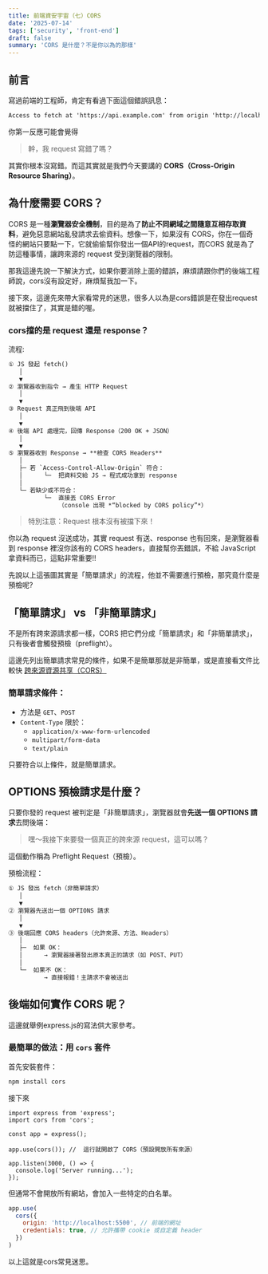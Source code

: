 ```yaml
---
title: 前端資安宇宙（七）CORS
date: '2025-07-14'
tags: ['security', 'front-end']
draft: false
summary: 'CORS 是什麼？不是你以為的那樣'
---
```


## 前言

寫過前端的工程師，肯定有看過下面這個錯誤訊息：

```txt
Access to fetch at 'https://api.example.com' from origin 'http://localhost:5500' has been blocked by CORS policy
```

你第一反應可能會覺得

> 幹，我 request 寫錯了嗎？

其實你根本沒寫錯。而這其實就是我們今天要講的 **CORS（Cross-Origin Resource Sharing）**。

## 為什麼需要 CORS？

CORS 是一種**瀏覽器安全機制**，目的是為了**防止不同網域之間隨意互相存取資料**，避免惡意網站亂發請求去偷資料。想像一下，如果沒有 CORS，你在一個奇怪的網站只要點一下，它就偷偷幫你發出一個API的request，而CORS 就是為了防這種事情，讓跨來源的 request 受到瀏覽器的限制。

那我這邊先說一下解決方式，如果你要消除上面的錯誤，麻煩請跟你們的後端工程師說，cors沒有設定好，麻煩幫我加一下。

接下來，這邊先來帶大家看常見的迷思，很多人以為是cors錯誤是在發出request就被擋住了，其實是錯的喔。

### cors擋的是 request 還是 response？

流程:

```txt
① JS 發起 fetch()
   │
   ▼
② 瀏覽器收到指令 → 產生 HTTP Request
   │
   ▼
③ Request 真正飛到後端 API
   │
   ▼
④ 後端 API 處理完，回傳 Response（200 OK + JSON）
   │
   ▼
⑤ 瀏覽器收到 Response → **檢查 CORS Headers**
   │
   ├─ 若 `Access-Control-Allow-Origin` 符合：
   │      └─  把資料交給 JS → 程式成功拿到 response
   │
   └─ 若缺少或不符合：
          └─  直接丟 CORS Error
              （console 出現 *“blocked by CORS policy”*）
```

> 特別注意：Request 根本沒有被擋下來！

你以為 request 沒送成功，其實 request 有送、response 也有回來，是瀏覽器看到 response 裡沒你該有的 CORS headers，直接幫你丟錯誤，不給 JavaScript 拿資料而已，這點非常重要!!

先說以上這張圖其實是「簡單請求」的流程，他並不需要進行預檢，那究竟什麼是預檢呢?

## 「簡單請求」 vs 「非簡單請求」

不是所有跨來源請求都一樣，CORS 把它們分成「簡單請求」和「非簡單請求」，只有後者會觸發預檢（preflight）。

這邊先列出簡單請求常見的條件，如果不是簡單那就是非簡單，或是直接看文件比較快 [跨來源資源共享（CORS）](https://developer.mozilla.org/zh-TW/docs/Web/HTTP/Guides/CORS#%E8%A8%AA%E5%95%8F%E6%8E%A7%E5%88%B6%E5%A0%B4%E6%99%AF%E7%AF%84%E4%BE%8B)

### 簡單請求條件：

- 方法是 `GET`、`POST`
- `Content-Type` 限於：
  - `application/x-www-form-urlencoded`
  - `multipart/form-data`
  - `text/plain`

只要符合以上條件，就是簡單請求。

## OPTIONS 預檢請求是什麼？

只要你發的 request 被判定是「非簡單請求」，瀏覽器就會**先送一個 OPTIONS 請求**去問後端：

> 嘿～我接下來要發一個真正的跨來源 request，這可以嗎？

這個動作稱為 Preflight Request（預檢）。

預檢流程：

```txt
① JS 發出 fetch（非簡單請求）
   │
   ▼
② 瀏覽器先送出一個 OPTIONS 請求
   │
   ▼
③ 後端回應 CORS headers（允許來源、方法、Headers）
   │
   ├─  如果 OK：
   │      → 瀏覽器接著發出原本真正的請求（如 POST、PUT）
   │
   └─  如果不 OK：
          → 直接報錯！主請求不會被送出
```

## 後端如何實作 CORS 呢？

這邊就舉例express.js的寫法供大家參考。

### 最簡單的做法：用 `cors` 套件

首先安裝套件：

```bash
npm install cors
```

接下來

```jsonld!
import express from 'express';
import cors from 'cors';

const app = express();

app.use(cors()); //  這行就開啟了 CORS（預設開放所有來源）

app.listen(3000, () => {
  console.log('Server running...');
});
```

但通常不會開放所有網站，會加入一些特定的白名單。

```js
app.use(
  cors({
    origin: 'http://localhost:5500', // 前端的網址
    credentials: true, // 允許攜帶 cookie 或自定義 header
  })
)
```

以上這就是cors常見迷思。
